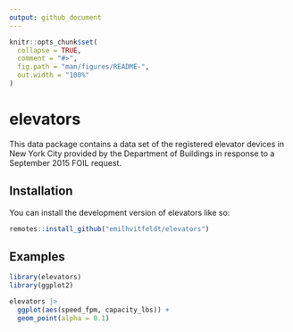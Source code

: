 ```yaml
---
output: github_document
---
```


<!-- README.md is generated from README.Rmd. Please edit that file -->

```r
knitr::opts_chunk$set(
  collapse = TRUE,
  comment = "#>",
  fig.path = "man/figures/README-",
  out.width = "100%"
)
```

# elevators

<!-- badges: start -->
<!-- badges: end -->

This data package contains a data set of the registered elevator devices in New York City provided by the Department of Buildings in response to a September 2015 FOIL request.

## Installation

You can install the development version of elevators like so:

``` r
remotes::install_github("emilhvitfeldt/elevators")
```

## Examples

```r
library(elevators)
library(ggplot2)

elevators |>
  ggplot(aes(speed_fpm, capacity_lbs)) +
  geom_point(alpha = 0.1)
```

